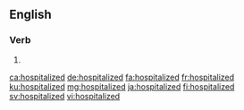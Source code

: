 ==English==

===Verb===
{{head|en|verb form}}

# {{en-past of|hospitalize}}

[[ca:hospitalized]]
[[de:hospitalized]]
[[fa:hospitalized]]
[[fr:hospitalized]]
[[ku:hospitalized]]
[[mg:hospitalized]]
[[ja:hospitalized]]
[[fi:hospitalized]]
[[sv:hospitalized]]
[[vi:hospitalized]]